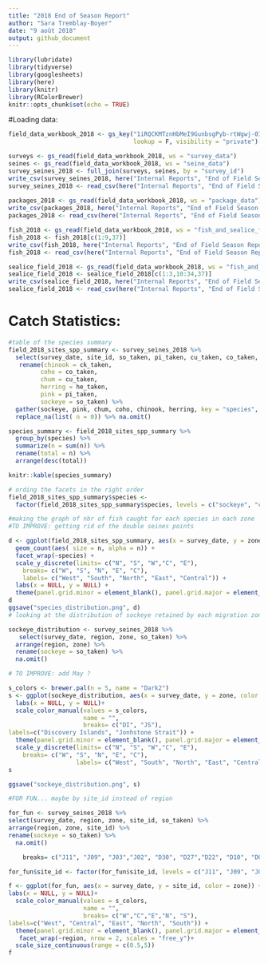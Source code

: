 ```yaml
---
title: "2018 End of Season Report"
author: "Sara Tremblay-Boyer"
date: "9 août 2018"
output: github_document
---
```


```r

library(lubridate)
library(tidyverse)
library(googlesheets)
library(here)
library(knitr)
library(RColorBrewer)
knitr::opts_chunk$set(echo = TRUE)
```

#Loading data: 

```r
field_data_workbook_2018 <- gs_key("1iRQCKMTznHbMeI9GunbsgPyb-rtWgwj-0IfxLw7NBJE", 
                                   lookup = F, visibility = "private")

surveys <- gs_read(field_data_workbook_2018, ws = "survey_data")
seines <- gs_read(field_data_workbook_2018, ws = "seine_data")
survey_seines_2018 <- full_join(surveys, seines, by = "survey_id")
write_csv(survey_seines_2018, here("Internal Reports", "End of Field Season Reports", "Raw Data", "survey_seines_2018.csv"))
survey_seines_2018 <- read_csv(here("Internal Reports", "End of Field Season Reports", "Raw Data", "survey_seines_2018.csv"))
  
packages_2018 <- gs_read(field_data_workbook_2018, ws = "package_data")
write_csv(packages_2018, here("Internal Reports", "End of Field Season Reports", "Raw Data", "packages.csv"))
packages_2018 <- read_csv(here("Internal Reports", "End of Field Season Reports", "Raw Data", "packages.csv"))

fish_2018 <- gs_read(field_data_workbook_2018, ws = "fish_and_sealice_field_data")
fish_2018 <- fish_2018[c(1:9,37)]
write_csv(fish_2018, here("Internal Reports", "End of Field Season Reports", "Raw Data", "fish_2018.csv"))
fish_2018 <- read_csv(here("Internal Reports", "End of Field Season Reports", "Raw Data", "fish_2018.csv"))

sealice_field_2018 <- gs_read(field_data_workbook_2018, ws = "fish_and_sealice_field_data")
sealice_field_2018 <- sealice_field_2018[c(1:3,10:34,37)]
write_csv(sealice_field_2018, here("Internal Reports", "End of Field Season Reports", "Raw Data", "sealice_field_2018.csv"))
sealice_field_2018 <- read_csv(here("Internal Reports", "End of Field Season Reports", "Raw Data", "sealice_field_2018.csv"))

```

# Catch Statistics: 
```r
#table of the species summary
field_2018_sites_spp_summary <- survey_seines_2018 %>%
  select(survey_date, site_id, so_taken, pi_taken, cu_taken, co_taken, he_taken, ck_taken, region, zone) %>%
   rename(chinook = ck_taken,
         coho = co_taken,
         chum = cu_taken,
         herring = he_taken,
         pink = pi_taken,
         sockeye = so_taken) %>% 
  gather(sockeye, pink, chum, coho, chinook, herring, key = "species", value = "n") %>% 
  replace_na(list( n = 0)) %>% na.omit()

species_summary <- field_2018_sites_spp_summary %>%
  group_by(species) %>% 
  summarize(n = sum(n)) %>% 
  rename(total = n) %>% 
  arrange(desc(total))

knitr::kable(species_summary)

# ording the facets in the right order
field_2018_sites_spp_summary$species <-
  factor(field_2018_sites_spp_summary$species, levels = c("sockeye", "chum", "pink", "coho", "chinook", "herring"))

#making the graph of nbr of fish caught for each species in each zone
#TO IMPROVE: getting rid of the double seines points

d <- ggplot(field_2018_sites_spp_summary, aes(x = survey_date, y = zone), group = species) +
  geom_count(aes( size = n, alpha = n)) +
  facet_wrap(~species) +
  scale_y_discrete(limits= c("N", "S", "W","C", "E"),
    breaks= c("W", "S", "N", "E", "C"), 
    labels= c("West", "South", "North", "East", "Central")) +
  labs(x = NULL, y = NULL) +
  theme(panel.grid.minor = element_blank(), panel.grid.major = element_blank(), panel.background = element_blank(), axis.ticks.y = element_blank(), axis.text = element_text(color = "gray56"), axis.ticks.x = element_line(color = "gray56")) + scale_size_continuous(range = c(0.5,3.5))
d
ggsave("species_distribution.png", d)  
# looking at the distribution of sockeye retained by each migration zone. Discovery Island versus. Johnstone Strait

sockeye_distribution <- survey_seines_2018 %>%
   select(survey_date, region, zone, so_taken) %>%
  arrange(region, zone) %>%
  rename(sockeye = so_taken) %>% 
  na.omit()

# TO IMPROVE: add May ?

s_colors <- brewer.pal(n = 5, name = "Dark2")
s <- ggplot(sockeye_distribution, aes(x = survey_date, y = zone, color = region)) + geom_count(aes( size = sockeye)) +
  labs(x = NULL, y = NULL)+
  scale_color_manual(values = s_colors,
                     name = "",
                     breaks= c("DI", "JS"),
labels=c("Discovery Islands", "Jonhstone Strait")) +
  theme(panel.grid.minor = element_blank(), panel.grid.major = element_blank(), panel.background = element_blank(), axis.ticks.y = element_blank(), axis.text = element_text(color = "gray56"), axis.ticks.x = element_line(color = "gray56")) +
  scale_y_discrete(limits= c("N", "S", "W","C", "E"),
    breaks= c("W", "S", "N", "E", "C"),
                   labels= c("West", "South", "North", "East", "Central"))
s

ggsave("sockeye_distribution.png", s)

#FOR FUN... maybe by site_id instead of region 

for_fun <- survey_seines_2018 %>%
select(survey_date, region, zone, site_id, so_taken) %>%
arrange(region, zone, site_id) %>%
rename(sockeye = so_taken) %>% 
  na.omit()

    breaks= c("J11", "J09", "J03","J02", "D30", "D27","D22", "D10", "D09", "D08", "D07")

for_fun$site_id <- factor(for_fun$site_id, levels = c("J11", "J09", "J03","J02","D10","D30", "D09","D07", "D27", "D22", "D08"))

f <- ggplot(for_fun, aes(x = survey_date, y = site_id, color = zone)) + geom_count(aes( size = sockeye), alpha = 1/ 2) +
labs(x = NULL, y = NULL)+
  scale_color_manual(values = s_colors,
                     name = "",
                     breaks= c("W","C","E","N", "S"),
labels=c("West", "Central", "East", "North", "South")) +
  theme(panel.grid.minor = element_blank(), panel.grid.major = element_blank(), panel.background = element_blank(), axis.ticks.y = element_blank(), axis.text = element_text(color = "gray56"), axis.ticks.x = element_line(color = "gray56")) +
   facet_wrap(~region, nrow = 2, scales = "free_y")+
  scale_size_continuous(range = c(0.5,5))
f
```